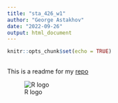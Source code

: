```yaml
---
title: "sta_426_w1"
author: "George Astakhov"
date: "2022-09-26"
output: html_document
---
```


```r
knitr::opts_chunk$set(echo = TRUE)
```

## 

This is a readme for my [repo](https://github.com/georgeastakhov2/-sta_426_GA)

![R logo](logo.png)

